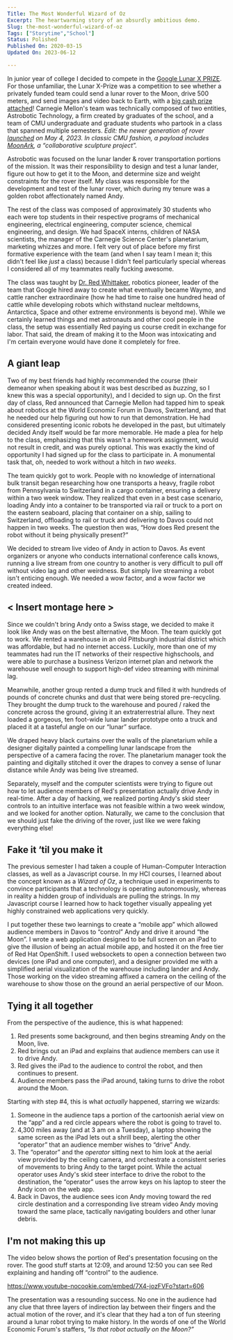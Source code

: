 ```yaml
---
Title: The Most Wonderful Wizard of Oz
Excerpt: The heartwarming story of an absurdly ambitious demo.
Slug: the-most-wonderful-wizard-of-oz
Tags: ["Storytime","School"]
Status: Polished
Published On: 2020-03-15
Updated On: 2023-06-12

---
```


In junior year of college I decided to compete in the [Google Lunar X PRIZE](https://www.xprize.org/prizes/google-lunar). For those unfamiliar, the Lunar X-Prize was a competition to see whether a privately funded team could send a lunar rover to the Moon, drive 500 meters, and send images and video back to Earth, with a [big cash prize attached](https://www.cs.cmu.edu/news/google-lunar-x-prize-awards-1-million-astrobotic)! Carnegie Mellon's team was technically composed of two entities, Astrobotic Technology, a firm created by graduates of the school, and a team of CMU undergraduate and graduate students who partook in a class that spanned multiple semesters. _Edit: the newer generation of rover_ [_launched_](https://www.cmu.edu/news/stories/archives/2023/march/iris-rover-team-prepares-for-may-launch) _on May 4, 2023. In classic CMU fashion, a payload includes_ [_MoonArk_](https://www.cmu.edu/news/stories/archives/2019/july/humankind-time-capsule.html)_, a “collaborative sculpture project”._


Astrobotic was focused on the lunar lander & rover transportation portions of the mission. It was their responsibility to design and test a lunar lander, figure out how to get it to the Moon, and determine size and weight constraints for the rover itself. My class was responsible for the development and test of the lunar rover, which during my tenure was a golden robot affectionately named Andy.


The rest of the class was composed of approximately 30 students who each were top students in their respective programs of mechanical engineering, electrical engineering, computer science, chemical engineering, and design. We had SpaceX interns, children of NASA scientists, the manager of the Carnegie Science Center's planetarium, marketing whizzes and more. I felt very out of place before my first formative experience with the team (and when I say team I mean it; this didn't feel like _just_ a class) because I didn't feel particularly special whereas I considered all of my teammates really fucking awesome.


The class was taught by [Dr. Red Whittaker](https://en.wikipedia.org/wiki/Red_Whittaker), robotics pioneer, leader of the team that Google hired away to create what eventually became Waymo, and cattle rancher extraordinaire (how he had time to raise one hundred head of cattle while developing robots which withstand nuclear meltdowns, Antarctica, Space and other extreme environments is beyond me). While we certainly learned things and met astronauts and other cool people in the class, the setup was essentially Red paying us course credit in exchange for labor. That said, the dream of making it to the Moon was intoxicating and I'm certain everyone would have done it completely for free.


## **A giant leap**


Two of my best friends had highly recommended the course (their demeanor when speaking about it was best described as _buzzing_, so I knew this was a special opportunity), and I decided to sign up. On the first day of class, Red announced that Carnegie Mellon had tapped him to speak about robotics at the World Economic Forum in Davos, Switzerland, and that he needed our help figuring out how to run that demonstration. He had considered presenting iconic robots he developed in the past, but ultimately decided Andy itself would be far more memorable. He made a plea for help to the class, emphasizing that this wasn't a homework assignment, would not result in credit, and was purely optional. This was exactly the kind of opportunity I had signed up for the class to participate in. A monumental task that, oh, needed to work without a hitch in _two weeks_.


The team quickly got to work. People with no knowledge of international bulk transit began researching how one transports a heavy, fragile robot from Pennsylvania to Switzerland in a cargo container, ensuring a delivery within a two week window. They realized that even in a best case scenario, loading Andy into a container to be transported via rail or truck to a port on the eastern seaboard, placing that container on a ship, sailing to Switzerland, offloading to rail or truck and delivering to Davos could not happen in two weeks. The question then was, “How does Red present the robot without it being physically present?”


We decided to stream live video of Andy in action to Davos. As event organizers or anyone who conducts international conference calls knows, running a live stream from one country to another is very difficult to pull off without video lag and other weirdness. But simply live streaming a robot isn't enticing enough. We needed a wow factor, and a wow factor we created indeed.


## **< Insert montage here >**


Since we couldn't bring Andy onto a Swiss stage, we decided to make it look like Andy was on the best alternative, the Moon. The team quickly got to work. We rented a warehouse in an old Pittsburgh industrial district which was affordable, but had no internet access. Luckily, more than one of my teammates had run the IT networks of their respective highschools, and were able to purchase a business Verizon internet plan and network the warehouse well enough to support high-def video streaming with minimal lag.


Meanwhile, another group rented a dump truck and filled it with hundreds of pounds of concrete chunks and dust that were being stored pre-recycling. They brought the dump truck to the warehouse and poured / raked the concrete across the ground, giving it an extraterrestrial allure. They next loaded a gorgeous, ten foot-wide lunar lander prototype onto a truck and placed it at a tasteful angle on our “lunar” surface.


We draped heavy black curtains over the walls of the planetarium while a designer digitally painted a compelling lunar landscape from the perspective of a camera facing the rover. The planetarium manager took the painting and digitally stitched it over the drapes to convey a sense of lunar distance while Andy was being live streamed.


Separately, myself and the computer scientists were trying to figure out how to let audience members of Red's presentation actually drive Andy in real-time. After a day of hacking, we realized porting Andy's skid steer controls to an intuitive interface was not feasible within a two week window, and we looked for another option. Naturally, we came to the conclusion that we should just fake the driving of the rover, just like we were faking everything else!


## **Fake it ‘til you make it**


The previous semester I had taken a couple of Human-Computer Interaction classes, as well as a Javascript course. In my HCI courses, I learned about the concept known as a _Wizard of Oz_, a technique used in experiments to convince participants that a technology is operating autonomously, whereas in reality a hidden group of individuals are pulling the strings. In my Javascript course I learned how to hack together visually appealing yet highly constrained web applications very quickly.


I put together these two learnings to create a “mobile app” which allowed audience members in Davos to “control” Andy and drive it around “the Moon”. I wrote a web application designed to be full screen on an iPad to give the illusion of being an actual mobile app, and hosted it on the free tier of Red Hat OpenShift. I used websockets to open a connection between two devices (one iPad and one computer), and a designer provided me with a simplified aerial visualization of the warehouse including lander and Andy. Those working on the video streaming affixed a camera on the ceiling of the warehouse to show those on the ground an aerial perspective of our Moon.


## **Tying it all together**


From the perspective of the audience, this is what happened:

1. Red presents some background, and then begins streaming Andy on the Moon, live.
2. Red brings out an iPad and explains that audience members can use it to drive Andy.
3. Red gives the iPad to the audience to control the robot, and then continues to present.
4. Audience members pass the iPad around, taking turns to drive the robot around the Moon.

Starting with step #4, this is what _actually_ happened, starring we wizards:

1. Someone in the audience taps a portion of the cartoonish aerial view on the “app” and a red circle appears where the robot is going to travel to.
2. 4,300 miles away (and at 3 am on a Tuesday), a laptop showing the same screen as the iPad lets out a shrill beep, alerting the other “operator” that an audience member wishes to “drive” Andy.
3. The “operator” and the _operator_ sitting next to him look at the aerial view provided by the ceiling camera, and orchestrate a consistent series of movements to bring Andy to the target point. While the actual operator uses Andy's skid steer interface to drive the robot to the destination, the “operator” uses the arrow keys on his laptop to steer the Andy icon on the web app.
4. Back in Davos, the audience sees icon Andy moving toward the red circle destination and a corresponding live stream video Andy moving toward the same place, tactically navigating boulders and other lunar debris.

## **I'm not making this up**


The video below shows the portion of Red's presentation focusing on the rover. The good stuff starts at 12:09, and around 12:50 you can see Red explaining and handing off “control” to the audience.


https://www.youtube-nocookie.com/embed/7X4-jozFVFo?start=606


The presentation was a resounding success. No one in the audience had any clue that three layers of indirection lay between their fingers and the actual motion of the rover, and it's clear that they had a ton of fun steering around a lunar robot trying to make history. In the words of one of the World Economic Forum's staffers, _“Is that robot actually on the Moon?”_


